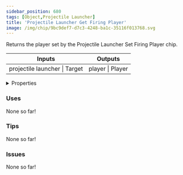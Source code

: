 ```yaml
---
sidebar_position: 680
tags: [Object,Projectile Launcher]
title: 'Projectile Launcher Get Firing Player'
image: /img/chip/9bc9def7-d7c3-4248-ba1c-35116f013768.svg
---
```


Returns the player set by the Projectile Launcher Set Firing Player chip.



<IChip uuid="9bc9def7-d7c3-4248-ba1c-35116f013768"/>

<table><thead><tr><th>Inputs</th><th>Outputs</th></tr></thead><tbody><tr><td>projectile launcher | Target</td><td>player | Player</td></tr></tbody></table>

<details>
  <summary>Properties</summary>
  <div>
    <div>
    <table>
      <tbody>
        <tr>
          <td>Is beta required?</td>
          <td>No</td>
        </tr>
        <tr>
          <td>Is chip a trolling risk?</td>
          <td>No</td>
        </tr>
        <tr>
          <td>Is chip a role assignment risk?</td>
          <td>No</td>
        </tr>
        <tr>
          <td>Chip UUID</td>
          <td>9bc9def7-d7c3-4248-ba1c-35116f013768</td>
        </tr>
        <tr>
          <td>Room availability</td>
          <td>Available everywhere</td>
        </tr>
      </tbody>
    </table>
    </div>
  </div>
</details>

### Uses

None so far!

### Tips

None so far!

### Issues

None so far!